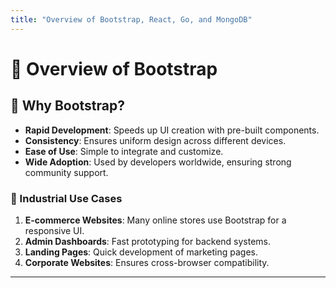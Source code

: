 ```yaml
---
title: "Overview of Bootstrap, React, Go, and MongoDB"
---
```


# 🚀 Overview of Bootstrap

## 🤔 Why Bootstrap?

- **Rapid Development**: Speeds up UI creation with pre-built components.
- **Consistency**: Ensures uniform design across different devices.
- **Ease of Use**: Simple to integrate and customize.
- **Wide Adoption**: Used by developers worldwide, ensuring strong community support.

### 🏢 Industrial Use Cases

1. **E-commerce Websites**: Many online stores use Bootstrap for a responsive UI.
2. **Admin Dashboards**: Fast prototyping for backend systems.
3. **Landing Pages**: Quick development of marketing pages.
4. **Corporate Websites**: Ensures cross-browser compatibility.

---
